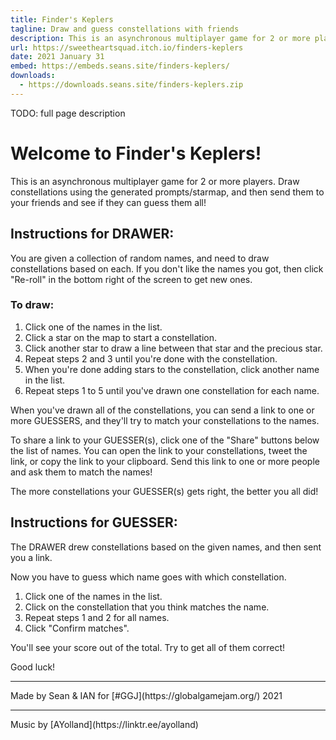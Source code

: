 ```yaml
---
title: Finder's Keplers
tagline: Draw and guess constellations with friends
description: This is an asynchronous multiplayer game for 2 or more players. Draw constellations using the generated prompts/starmap, and then send them to your friends and see if they can guess them all!
url: https://sweetheartsquad.itch.io/finders-keplers
date: 2021 January 31
embed: https://embeds.seans.site/finders-keplers/
downloads:
  - https://downloads.seans.site/finders-keplers.zip
---
```


TODO: full page description



<h1>Welcome to Finder's Keplers!</h1>
<p>This is an asynchronous multiplayer game for 2 or more players. Draw constellations using the generated prompts/starmap, and then send them to your friends and see if they can guess them all!</p>
<h2>Instructions for DRAWER:</h2>
<p>You are given a collection of random names, and need to draw constellations based on each. If you don't like the names you got, then click "Re-roll" in the bottom right of the screen to get new ones.</p>
<h3>To draw:</h3>

1. Click one of the names in the list.
2. Click a star on the map to start a constellation.
3. Click another star to draw a line between that star and the precious star.
4. Repeat steps 2 and 3 until you're done with the constellation.
5. When you're done adding stars to the constellation, click another name in the list.
6. Repeat steps 1 to 5 until you've drawn one constellation for each name.

<p>When you've drawn all of the constellations, you can send a link to one or more GUESSERS, and they'll try to match your constellations to the names.</p>
<p>To share a link to your GUESSER(s), click one of the "Share" buttons below the list of names. You can open the link to your constellations, tweet the link, or copy the link to your clipboard. Send this link to one or more people and ask them to match the names!</p>
<p>The more constellations your GUESSER(s) gets right, the better you all did!</p>
<h2>Instructions for GUESSER:</h2>
<p>The DRAWER drew constellations based on the given names, and then sent you a link.</p>
<p>Now you have to guess which name goes with which constellation.</p>

1. Click one of the names in the list.
2. Click on the constellation that you think matches the name.
3. Repeat steps 1 and 2 for all names.
4. Click "Confirm matches".

<p>You'll see your score out of the total. Try to get all of them correct!</p>
<p>Good luck!<br></p>

---

<p>Made by Sean & IAN for [#GGJ](https://globalgamejam.org/) 2021</p>

---

<p>Music by [AYolland](https://linktr.ee/ayolland)</p>
